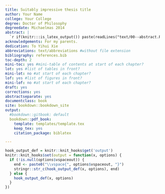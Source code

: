 ```yaml
---
title: Suitably impressive thesis title
author: Your Name
college: Your College
degree: Doctor of Philosophy
degreedate: Michaelmas 2014
abstract: |
  `r if(knitr:::is_latex_output()) paste(readLines("text/00--abstract.Rmd"), collapse = '\n  ')`
acknowledgements: For my parents.
dedication: To Yihui Xie
abbreviations: text/abbreviations #without file extension
bibliography: references.bib
toc-depth: 2
mini-toc: yes #mini-table of contents at start of each chapter?
lot: yes #list of tables in front?
mini-lot: no #at start of each chapter?
lof: yes #list of figures in front?
mini-lof: no #at start of each chapter?
draft: yes
corrections: yes
abstractseparate: yes
documentclass: book
site: bookdown::bookdown_site
output:
  #bookdown::gitbook: default
  bookdown::pdf_book:
    template: templates/template.tex
    keep_tex: yes
    citation_package: biblatex

---
```


<!-- NOTE: if you want to compile the whole thesis, you must click 'Build Book' over on the Build tab; if you just click 'knit' on Index.Rmd, it'll put "Placeholder" as text in individual chapters instead of compiling all the content -->

<!-- this code chunk enables us to add verticalspace after R output with 'vspaceout'  -->
```r
hook_output_def = knitr::knit_hooks$get('output')
knitr::knit_hooks$set(output = function(x, options) {
  if (!is.null(options$vspaceout)) {
    end <- paste0("\\vspace{", options$vspaceout, "}")
    stringr::str_c(hook_output_def(x, options), end)
  } else {
    hook_output_def(x, options)
  }
})
```